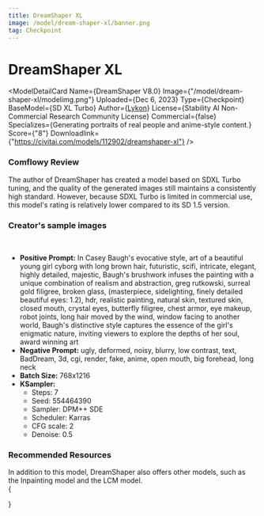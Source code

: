 ```yaml
---
title: DreamShaper XL
image: /model/dream-shaper-xl/banner.png
tag: Checkpoint
---
```



# DreamShaper XL

<ModelDetailCard 
  Name={<span>DreamShaper V8.0</span>}
  Image={"/model/dream-shaper-xl/modelimg.png"}
  Uploaded={<span>Dec 6, 2023</span>}
  Type={<span>Checkpoint</span>}
  BaseModel={<span>SD XL Turbo</span>}
  Author={<a href="https://civitai.com/user/Lykon">Lykon</a>}
  License={<span>Stability AI Non-Commercial Research Community License</span>}
  Commercial={false}
  Specializes={<span>Generating portraits of real people and anime-style content.</span>}
  Score={"8"}
  Downloadlink={"https://civitai.com/models/112902/dreamshaper-xl"}
/>

### Comflowy Review
The author of DreamShaper has created a model based on SDXL Turbo tuning, and the quality of the generated images still maintains a consistently high standard. However, because SDXL Turbo is limited in commercial use, this model's rating is relatively lower compared to its SD 1.5 version.

### Creator's sample images
<br/>
<PhotoProvider>
  <PhotoView src="/model/dream-shaper-xl/001.png">
    <img src="/model/dream-shaper-xl/001.png" alt="" className='rounded-lg'/>
  </PhotoView>
</PhotoProvider>

* **Positive Prompt:** In Casey Baugh's evocative style, art of a beautiful young girl cyborg with long brown hair, futuristic, scifi, intricate, elegant, highly detailed, majestic, Baugh's brushwork infuses the painting with a unique combination of realism and abstraction, greg rutkowski, surreal gold filigree, broken glass, (masterpiece, sidelighting, finely detailed beautiful eyes: 1.2), hdr, realistic painting, natural skin, textured skin, closed mouth, crystal eyes, butterfly filigree, chest armor, eye makeup, robot joints, long hair moved by the wind, window facing to another world, Baugh's distinctive style captures the essence of the girl's enigmatic nature, inviting viewers to explore the depths of her soul, award winning art
* **Negative Prompt:** ugly, deformed, noisy, blurry, low contrast, text, BadDream, 3d, cgi, render, fake, anime, open mouth, big forehead, long neck
* **Batch Size:** 768x1216
* **KSampler:**
  * Steps: 7
  * Seed: 554464390
  * Sampler: DPM++ SDE 
  * Scheduler: Karras
  * CFG scale: 2
  * Denoise: 0.5

### Recommended Resources

In addition to this model, DreamShaper also offers other models, such as the Inpainting model and the LCM model.
<br/>
{
  <div className="flex flex-wrap justify-start gap-4">
    <Cards 
      image={"/model/dream-shaper/banner.png"}
      title={"DreamShaper V8.0"}
      href={"/model/dream-shaper-v-8"}
      tag={"Checkpoint"}
    />
    <Cards 
      image={"/model/dream-shaper-lcm/banner.png"}
      title={"DreamShaper LCM V8.0"}
      href={"/model/dream-shaper-lcm"}
      tag={"Checkpoint"}
    />
    <Cards 
      image={"/model/dream-shaper-inpainting/modelimg.png"}
      title={"DreamShaper V8.0 Inpainting"}
      href={"/model/dream-shaper-v-8-inpainting"}
      tag={"Checkpoint"}
    />
  </div>
}
